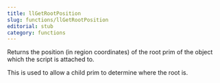 ```yaml
---
title: llGetRootPosition
slug: functions/llGetRootPosition
editorial: stub
category: functions
---
```


<LSLFunction
	name="llGetRootPosition"
	returnType="vector"
/>

Returns the position (in region coordinates) of the root prim of the object which the script is attached to.

This is used to allow a child prim to determine where the root is.
